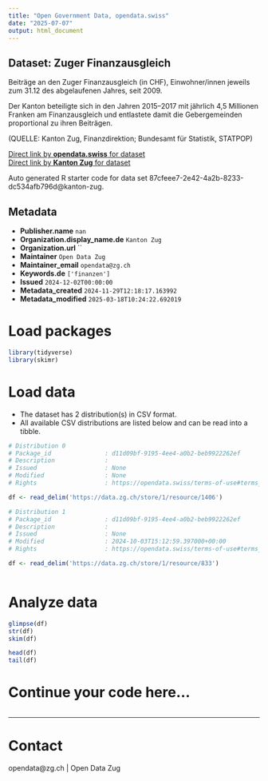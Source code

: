 ```yaml
---
title: "Open Government Data, opendata.swiss"
date: "2025-07-07"
output: html_document
---
```


## Dataset: Zuger Finanzausgleich

Beiträge an den Zuger Finanzausgleich (in CHF), Einwohner/innen jeweils zum 31.12 des abgelaufenen Jahres, seit 2009.

Der Kanton beteiligte sich in den Jahren 2015–2017 mit jährlich 4,5 Millionen Franken am Finanzausgleich und entlastete damit die Gebergemeinden proportional zu ihren Beiträgen.

(QUELLE: Kanton Zug, Finanzdirektion; Bundesamt für Statistik, STATPOP)

[Direct link by **opendata.swiss** for dataset](https://opendata.swiss/de/dataset/zuger-finanzausgleich)<br>
[Direct link by **Kanton Zug** for dataset](https://www.zg.ch/behoerden/gesundheitsdirektion/statistikfachstelle/themen/oeffentliche-finanzen/finanzausgleich)

Auto generated R starter code for data set 87cfeee7-2e42-4a2b-8233-dc534afb796d@kanton-zug.

## Metadata

- **Publisher.name** `nan`
- **Organization.display_name.de** `Kanton Zug`
- **Organization.url** ``
- **Maintainer** `Open Data Zug`
- **Maintainer_email** `opendata@zg.ch`
- **Keywords.de** `['finanzen']`
- **Issued** `2024-12-02T00:00:00`
- **Metadata_created** `2024-11-29T12:18:17.163992`
- **Metadata_modified** `2025-03-18T10:24:22.692019`


# Load packages

```r

library(tidyverse)
library(skimr)

```

# Load data

-   The dataset has 2 distribution(s) in CSV format.
-   All available CSV distributions are listed below and can be read into a tibble.

```r

# Distribution 0
# Package_id               : d11d09bf-9195-4ee4-a0b2-beb9922262ef
# Description              : 
# Issued                   : None
# Modified                 : None
# Rights                   : https://opendata.swiss/terms-of-use#terms_by

df <- read_delim('https://data.zg.ch/store/1/resource/1406')

# Distribution 1
# Package_id               : d11d09bf-9195-4ee4-a0b2-beb9922262ef
# Description              : 
# Issued                   : None
# Modified                 : 2024-10-03T15:12:59.397000+00:00
# Rights                   : https://opendata.swiss/terms-of-use#terms_by

df <- read_delim('https://data.zg.ch/store/1/resource/833')



```

# Analyze data

```r

glimpse(df)
str(df)
skim(df)

head(df)
tail(df)

```

# Continue your code here...

```r

```

------------------------------------------------------------------------

# Contact

opendata@zg.ch | Open Data Zug
